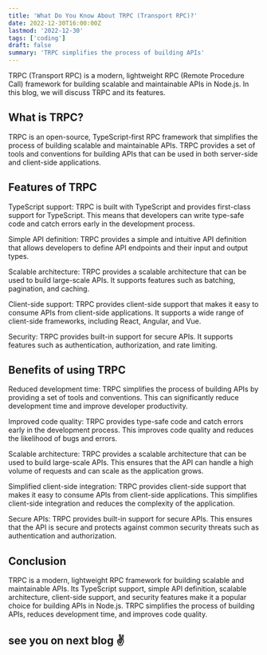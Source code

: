 ```yaml
---
title: 'What Do You Know About TRPC (Transport RPC)?'
date: 2022-12-30T16:00:00Z
lastmod: '2022-12-30'
tags: ['coding']
draft: false
summary: 'TRPC simplifies the process of building APIs'
---
```


TRPC (Transport RPC) is a modern, lightweight RPC (Remote Procedure Call) framework for building scalable and maintainable APIs in Node.js. In this blog, we will discuss TRPC and its features.

## What is TRPC?
TRPC is an open-source, TypeScript-first RPC framework that simplifies the process of building scalable and maintainable APIs. TRPC provides a set of tools and conventions for building APIs that can be used in both server-side and client-side applications.

## Features of TRPC

TypeScript support: TRPC is built with TypeScript and provides first-class support for TypeScript. This means that developers can write type-safe code and catch errors early in the development process.

Simple API definition: TRPC provides a simple and intuitive API definition that allows developers to define API endpoints and their input and output types.

Scalable architecture: TRPC provides a scalable architecture that can be used to build large-scale APIs. It supports features such as batching, pagination, and caching.

Client-side support: TRPC provides client-side support that makes it easy to consume APIs from client-side applications. It supports a wide range of client-side frameworks, including React, Angular, and Vue.

Security: TRPC provides built-in support for secure APIs. It supports features such as authentication, authorization, and rate limiting.

## Benefits of using TRPC

Reduced development time: TRPC simplifies the process of building APIs by providing a set of tools and conventions. This can significantly reduce development time and improve developer productivity.

Improved code quality: TRPC provides type-safe code and catch errors early in the development process. This improves code quality and reduces the likelihood of bugs and errors.

Scalable architecture: TRPC provides a scalable architecture that can be used to build large-scale APIs. This ensures that the API can handle a high volume of requests and can scale as the application grows.

Simplified client-side integration: TRPC provides client-side support that makes it easy to consume APIs from client-side applications. This simplifies client-side integration and reduces the complexity of the application.

Secure APIs: TRPC provides built-in support for secure APIs. This ensures that the API is secure and protects against common security threats such as authentication and authorization.

## Conclusion
TRPC is a modern, lightweight RPC framework for building scalable and maintainable APIs. Its TypeScript support, simple API definition, scalable architecture, client-side support, and security features make it a popular choice for building APIs in Node.js. TRPC simplifies the process of building APIs, reduces development time, and improves code quality.
## see you on next blog ✌️